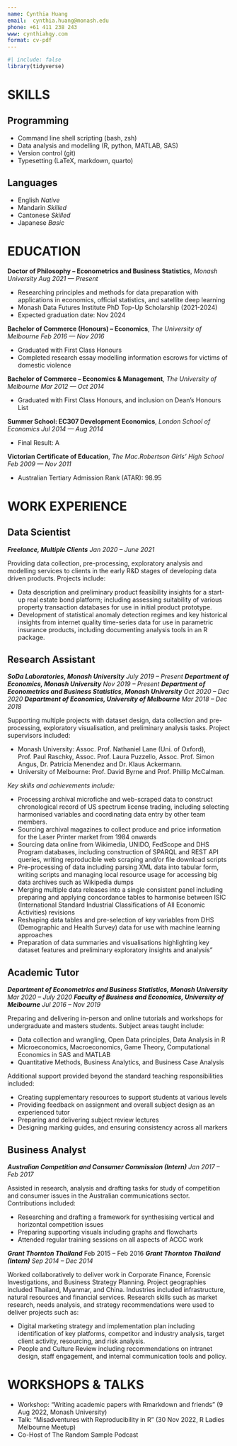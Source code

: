 ```yaml
---
name: Cynthia Huang
email:  cynthia.huang@monash.edu
phone: +61 411 238 243
www: cynthiahqy.com
format: cv-pdf
---
```


```r
#| include: false
library(tidyverse)
```

# SKILLS

## Programming

-   Command line shell scripting (bash, zsh)
-   Data analysis and modelling (R, python, MATLAB, SAS)
-   Version control (git)
-   Typesetting (LaTeX, markdown, quarto)

## Languages

-   English *Native*
-   Mandarin *Skilled*
-   Cantonese *Skilled*
-   Japanese *Basic*

# EDUCATION

**Doctor of Philosophy -- Econometrics and Business Statistics**, *Monash University*\hfill\mbox{}  *Aug 2021 --- Present*

-   Researching principles and methods for data preparation with applications in economics, official statistics, and satellite deep learning
-   Monash Data Futures Institute PhD Top-Up Scholarship (2021-2024)
-   Expected graduation date: Nov 2024

**Bachelor of Commerce (Honours) -- Economics**, *The University of Melbourne*\hfill\mbox{} *Feb 2016 --- Nov 2016*

-   Graduated with First Class Honours
-   Completed research essay modelling information escrows for victims of domestic violence

**Bachelor of Commerce -- Economics & Management**, *The University of Melbourne*\hfill\mbox{} *Mar 2012 --- Oct 2014*

-   Graduated with First Class Honours, and inclusion on Dean's Honours List

**Summer School: EC307 Development Economics**, *London School of Economics*\hfill\mbox{} *Jul 2014 --- Aug 2014*

-   Final Result: A

**Victorian Certificate of Education**, *The Mac.Robertson Girls' High School*\hfill\mbox{} *Feb 2009 --- Nov 2011*

-   Australian Tertiary Admission Rank (ATAR): 98.95

# WORK EXPERIENCE

## Data Scientist

***Freelance, Multiple Clients***\hfill\mbox{} *Jan 2020 -- June 2021*

Providing data collection, pre-processing, exploratory analysis and modelling services to clients in the early R&D stages of developing data driven products. Projects include:

  -   Data description and preliminary product feasibility insights for a start-up real estate bond platform; including assessing suitability of various property transaction databases for use in initial product prototype.
  -   Development of statistical anomaly detection regimes and key historical insights from internet quality time-series data for use in parametric insurance products, including documenting analysis tools in an R package.

## Research Assistant

***SoDa Laboratories, Monash University***\hfill\mbox{} *July 2019 -- Present*\newline
***Department of Economics, Monash University***\hfill\mbox{}    *Nov 2019 -- Present*\newline
***Department of Econometrics and Business Statistics, Monash University***\hfill\mbox{} *Oct 2020 -- Dec 2020*\newline
***Department of Economics, University of Melbourne***\hfill\mbox{} *Mar 2018 -- Dec 2018*

Supporting multiple projects with dataset design, data collection and pre-processing, exploratory visualisation, and preliminary analysis tasks. Project supervisors included:

  -   Monash University: Assoc. Prof. Nathaniel Lane (Uni. of Oxford), Prof. Paul Raschky, Assoc. Prof. Laura Puzzello, Assoc. Prof. Simon Angus, Dr. Patricia Menendez and Dr. Klaus Ackermann.
  -   University of Melbourne: Prof. David Byrne and Prof. Phillip McCalman.

\pagebreak[3]

*Key skills and achievements include:*

  -   Processing archival microfiche and web-scraped data to construct chronological record of US spectrum license trading, including selecting harmonised variables and coordinating data entry by other team members.
  -   Sourcing archival magazines to collect produce and price information for the Laser Printer market from 1984 onwards
  -   Sourcing data online from Wikimedia, UNIDO, FedScope and DHS Program databases, including construction of SPARQL and REST API queries, writing reproducible web scraping and/or file download scripts
  -   Pre-processing of data including parsing XML data into tabular form, writing scripts and managing local resource usage for accessing big data archives such as Wikipedia dumps
  -   Merging multiple data releases into a single consistent panel including preparing and applying concordance tables to harmonise between ISIC (International Standard Industrial Classifications of All Economic Activities) revisions
  -   Reshaping data tables and pre-selection of key variables from DHS (Demographic and Health Survey) data for use with machine learning approaches
  -   Preparation of data summaries and visualisations highlighting key dataset features and preliminary exploratory insights and analysis"

## Academic Tutor

***Department of Econometrics and Business Statistics, Monash University***\hfill\mbox{} *Mar 2020 -- July 2020*\newline
***Faculty of Business and Economics, University of Melbourne***\hfill\mbox{} *Jul 2016 -- Nov 2019*

Preparing and delivering in-person and online tutorials and workshops for undergraduate and masters students. Subject areas taught include:

  -   Data collection and wrangling, Open Data principles, Data Analysis in R
  -   Microeconomics, Macroeconomics, Game Theory, Computational Economics in SAS and MATLAB
  -   Quantitative Methods, Business Analytics, and Business Case Analysis

Additional support provided beyond the standard teaching responsibilities included:

  -   Creating supplementary resources to support students at various levels
  -   Providing feedback on assignment and overall subject design as an experienced tutor
  -   Preparing and delivering subject review lectures
  -   Designing marking guides, and ensuring consistency across all markers

## Business Analyst

***Australian Competition and Consumer Commission (Intern)***\hfill\mbox{} *Jan 2017 -- Feb 2017*

Assisted in research, analysis and drafting tasks for study of competition and consumer issues in the Australian communications sector. Contributions included:

  -   Researching and drafting a framework for synthesising vertical and horizontal competition issues
  -   Preparing supporting visuals including graphs and flowcharts
  -   Attended regular training sessions on all aspects of ACCC work

***Grant Thornton Thailand***\hfill\mbox{} Feb 2015 -- Feb 2016\newline
***Grant Thornton Thailand (Intern)***\hfill\mbox{} *Sep 2014 -- Dec 2014*

Worked collaboratively to deliver work in Corporate Finance, Forensic Investigations, and Business Strategy Planning. Project geographies included Thailand, Myanmar, and China. Industries included infrastructure, natural resources and financial services. Research skills such as market research, needs analysis, and strategy recommendations were used to deliver projects such as:

  -   Digital marketing strategy and implementation plan including identification of key platforms, competitor and industry analysis, target client activity, resourcing, and risk analysis.
  -   People and Culture Review including recommendations on intranet design, staff engagement, and internal communication tools and policy.

# WORKSHOPS & TALKS

-   Workshop: "Writing academic papers with Rmarkdown and friends" (9 Aug 2022, Monash University)
-   Talk: "Misadventures with Reproducibility in R" (30 Nov 2022, R Ladies Melbourne Meetup)
-   Co-Host of The Random Sample Podcast
